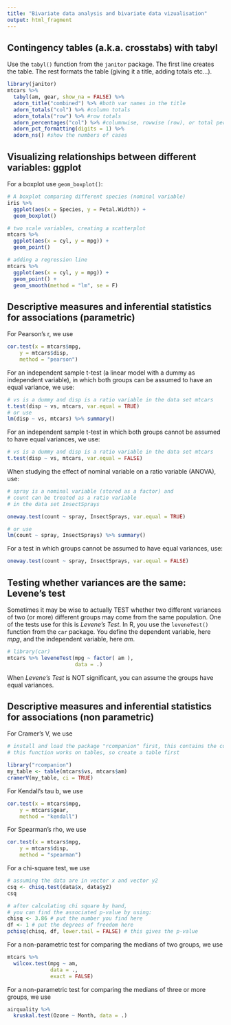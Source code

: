 ```yaml
---
title: "Bivariate data analysis and bivariate data vizualisation"
output: html_fragment
---
```


## Contingency tables (a.k.a. crosstabs) with tabyl

Use the `tabyl()` function from the `janitor` package. The first line creates the table. The rest formats the table (giving it a title, adding totals etc...).

```r

library(janitor)
mtcars %>% 
  tabyl(am, gear, show_na = FALSE) %>% 
  adorn_title("combined") %>% #both var names in the title
  adorn_totals("col") %>% #column totals
  adorn_totals("row") %>% #row totals
  adorn_percentages("col") %>% #columnwise, rowwise (row), or total percentages (all)
  adorn_pct_formatting(digits = 1) %>%
  adorn_ns() #show the numbers of cases

```


## Visualizing relationships between different variables: ggplot

For a boxplot use `geom_boxplot()`:

```r

# A boxplot comparing different species (nominal variable)
iris %>% 
  ggplot(aes(x = Species, y = Petal.Width)) +
  geom_boxplot()

# two scale variables, creating a scatterplot
mtcars %>% 
  ggplot(aes(x = cyl, y = mpg)) + 
  geom_point()

# adding a regression line
mtcars %>% 
  ggplot(aes(x = cyl, y = mpg)) + 
  geom_point() +
  geom_smooth(method = "lm", se = F)

``` 

  
## Descriptive measures and inferential statistics for associations (parametric)

For Pearson's r, we use 

```r

cor.test(x = mtcars$mpg, 
    y = mtcars$disp,
    method = "pearson")

```
  
For an independent sample t-test (a linear model with a dummy as independent variable), in which both groups can be assumed to have an equal variance, we use: 

```r

# vs is a dummy and disp is a ratio variable in the data set mtcars
t.test(disp ~ vs, mtcars, var.equal = TRUE) 
# or use
lm(disp ~ vs, mtcars) %>% summary()

```

For an independent sample t-test in which both groups cannot be assumed to have equal variances, we use: 

```r

# vs is a dummy and disp is a ratio variable in the data set mtcars
t.test(disp ~ vs, mtcars, var.equal = FALSE) 

```

When studying the effect of nominal variable on a ratio variable (ANOVA), use: 

```r
# spray is a nominal variable (stored as a factor) and 
# count can be treated as a ratio variable 
# in the data set InsectSprays

oneway.test(count ~ spray, InsectSprays, var.equal = TRUE)

# or use
lm(count ~ spray, InsectSprays) %>% summary()

```

For a test in which groups cannot be assumed to have equal variances, use: 

```r

oneway.test(count ~ spray, InsectSprays, var.equal = FALSE)

```

## Testing whether variances are the same: Levene's test 

Sometimes it may be wise to actually TEST whether two different variances of two (or more) different groups may come from the same population. One of the tests use for this is  *Levene's Test*. In R, you use the `leveneTest()` function from the `car` package. You define the dependent variable, here *mpg*, and the independent variable, here *am*.

```r

# library(car)
mtcars %>% leveneTest(mpg ~ factor( am ), 
                      data = .)
```

When *Levene's Test* is NOT significant, you can assume the groups have equal variances.
  
    
## Descriptive measures and inferential statistics for associations (non parametric)

For Cramer's V, we use
  
```r

# install and load the package "rcompanion" first, this contains the command cramerV.
# this function works on tables, so create a table first

library("rcompanion")
my_table <- table(mtcars$vs, mtcars$am)
cramerV(my_table, ci = TRUE)
```

For Kendall's tau b, we use 

```r

cor.test(x = mtcars$mpg, 
    y = mtcars$gear,
    method = "kendall")
```

For Spearman's rho, we use 

```r

cor.test(x = mtcars$mpg, 
    y = mtcars$disp,
    method = "spearman")

```

For a chi-square test, we use 

```r

# assuming the data are in vector x and vector y2
csq <- chisq.test(data$x, data$y2)
csq

# after calculating chi square by hand, 
# you can find the associated p-value by using:
chisq <- 3.86 # put the number you find here
df <- 1 # put the degrees of freedom here
pchisq(chisq, df, lower.tail = FALSE) # this gives the p-value

```

For a non-parametric test for comparing the medians of two groups, we use

```r

mtcars %>% 
  wilcox.test(mpg ~ am, 
              data = .,
              exact = FALSE)
```


For a non-parametric test for comparing the medians of three or more groups, we use

```r

airquality %>% 
  kruskal.test(Ozone ~ Month, data = .)

```
